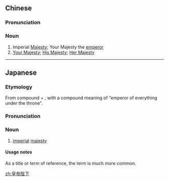 ==Chinese==
{{zh-forms|type=22}}

===Pronunciation===
{{zh-pron
|m=Huángdì bìxià
|c=wong4 dai3 bai6 haa6
|mn=hông-tè pē-hā
|cat=n
}}

===Noun===
{{zh-noun}}
# Imperial [[Majesty]]; Your Majesty the [[emperor]]
# [[Your Majesty]]; [[His Majesty]]; [[Her Majesty]]

----

==Japanese==
{{ja-kanjitab|こう|てい|へい|か|yomi=o}}

===Etymology===
From {{etyl|ltc|ja|sort=こうていへいか}} compound {{m|zh|皇帝|tr=hwang tej<sup>H</sup>|lit=emperor + emperor}} + {{m|zh|陛下|tr=biei hæ<sup>X</sup>|lit=throne + under}}, with a compound meaning of “emperor of everything under the throne”.

===Pronunciation===
{{ja-pron|yomi=kanon|こうてい へいか|acc=5}}

===Noun===
{{ja-noun|こうてい へいか|hhira=くわうていへいか}}

# [[imperial]] [[majesty]]

====Usage notes====
As a title or term of reference, the term {{m|ja|天皇陛下|tr=tennō heika}} is much more common.

[[zh:皇帝陛下]]